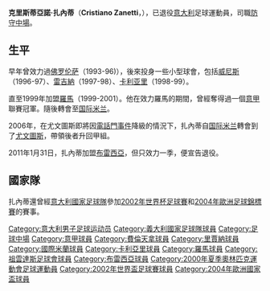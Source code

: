 {{noteta
|G1=意甲
|G2=Football
|T=zh-hans:克里斯蒂亚诺·扎内蒂;zh-hk:基斯坦奴·辛尼迪;zh-tw:克里斯蒂亞諾·扎內蒂;
|1=zh-hans:扎内蒂;zh-hk:辛尼迪;zh-tw:扎內蒂;
|2=zh-hans:克里斯蒂亚诺;zh-hk:基斯坦奴;zh-tw:克里斯蒂亞諾;
}}
{{Infobox Football biography
| playername          = 克里斯蒂亞諾·扎內蒂<BR> ''Cristiano Zanetti''
| fullname            = Cristiano Zanetti
| dateofbirth         = {{birth date and age|1977|4|14}}
| cityofbirth         = [[卡拉拉|卡拉拉]]
| countryofbirth      = {{ITA}}
| height              = {{Height|m=1.80}}
| position            = [[中場|中場]]
| currentclub        = 
| clubnumber         = 
| years1             = 1993–1996 |clubs1  = [[佛罗伦萨足球俱乐部|佛罗伦萨]]                 |caps1   = 4  |goals1   = 0
| years2             = 1996–1997 |clubs2  = [[威尼斯足球俱樂部|威尼斯]]                      |caps2   = 21 |goals2   = 0
| years3             = 1997–1998 |clubs3  = [[雷吉納足球俱樂部|雷吉納]]               |caps3   = 31 |goals3   = 0
| years4             = 1998      |clubs4  = [[国际米兰足球俱乐部|国际米兰]]                |caps4   = 0  |goals4   = 0
| years5             = 1998–1999 |clubs5  = [[卡利亚里足球俱乐部|卡利亚里]]                  |caps5   = 18 |goals5   = 0
| years6             = 1999–2001 |clubs6  = [[羅馬體育俱樂部|羅馬]]                            |caps6   = 38 |goals6   = 0
| years7             = 2001–2006 |clubs7  = [[国际米兰足球俱乐部|国际米兰]]                |caps7   = 99 |goals7   = 2
| years8             = 2006–2009 |clubs8  = [[尤文圖斯足球俱樂部|尤文圖斯]]                    |caps8   = 63 |goals8   = 4
| years9             = 2009–2011 |clubs9  = [[佛罗伦萨足球俱乐部|佛罗伦萨]]                 |caps9   = 29 |goals9   = 0
| years10            = 2011–2012 |clubs10 = [[布雷西亞足球俱樂部|布雷西亞]]                    |caps10  = 8  |goals10 = 0
| totalcaps      = 311 |totalgoals = 6
| nationalyears1 = 1995      |nationalteam1 = 意大利U-18                                           |nationalcaps1 = 1 |nationalgoals1 = 0
| nationalyears2 = 1998–2000 |nationalteam2 = [[義大利21歲以下國家足球隊|義大利U-21]] |nationalcaps2 = 19 |nationalgoals2 = 1
| nationalyears3 = 2001–2004 |nationalteam3 = [[意大利國家足球隊|意大利]]               |nationalcaps3 = 17 |nationalgoals3 = 1
| pcupdate            = 2009-9-1
| ntupdate            = 2009-9-1
}}
'''克里斯蒂亞諾·扎內蒂'''（'''Cristiano Zanetti'''，{{bd|1977年|4月14日|catIdx= Zanetti, Cristiano }}），已退役[[意大利|意大利]]足球運動員，司職[[防守中場|防守中場]]。

==生平==
早年曾效力過[[佛罗伦萨足球俱乐部|佛罗伦萨]]（1993-96)），後來投身一些小型球會，包括[[威尼斯足球俱樂部|威尼斯]]（1996-97）、[[雷吉納足球俱樂部|雷吉納]]（1997-98）、[[卡利亚里足球俱乐部|卡利亚里]]（1998-99）。

直至1999年加盟[[羅馬體育俱樂部|羅馬]]（1999-2001）。他在效力羅馬的期間，曾經奪得過一個[[意甲|意甲]]聯賽冠軍。隨後轉會至[[国际米兰足球俱乐部|国际米兰]]。

2006年，在尤文圖斯即將因[[電話門事件|電話門事件]]降級的情況下，扎內蒂自[[国际米兰足球俱乐部|国际米兰]]轉會到了[[尤文圖斯足球俱樂部|尤文圖斯]]，帶領後者升回甲組。

2011年1月31日，扎內蒂加盟[[布雷西亞足球俱樂部|布雷西亞]]，但只效力一季，便宣告退役。

==國家隊==
扎內蒂還曾經[[意大利國家足球隊|意大利國家足球隊]]參加[[2002年世界杯足球賽|2002年世界杯足球賽]]和[[2004年歐洲足球錦標賽|2004年歐洲足球錦標賽]]的賽事。

{{Navboxes colour
|title=意大利參賽名單
|bg= #0066bc
|fg= #FFFFFF
|bordercolor= silver
|list1=
{{2002年世界杯足球赛意大利参赛名单}}
{{2004年歐洲足球錦標賽意大利參賽名單}}
}}

{{DEFAULTSORT:Zanetti, Cristiano}}
[[Category:意大利男子足球运动员|Category:意大利男子足球运动员]]
[[Category:義大利國家足球隊球員|Category:義大利國家足球隊球員]]
[[Category:足球中場|Category:足球中場]]
[[Category:意甲球員|Category:意甲球員]]
[[Category:費倫天拿球員|Category:費倫天拿球員]]
[[Category:里賈納球員|Category:里賈納球員]]
[[Category:國際米蘭球員|Category:國際米蘭球員]]
[[Category:卡利亞里球員|Category:卡利亞里球員]]
[[Category:羅馬球員|Category:羅馬球員]]
[[Category:祖雲達斯足球會球員|Category:祖雲達斯足球會球員]]
[[Category:布雷西亞球員|Category:布雷西亞球員]]
[[Category:2000年夏季奧林匹克運動會足球運動員|Category:2000年夏季奧林匹克運動會足球運動員]]
[[Category:2002年世界盃足球賽球員|Category:2002年世界盃足球賽球員]]
[[Category:2004年歐洲國家盃球員|Category:2004年歐洲國家盃球員]]